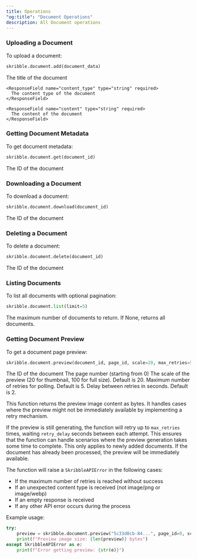 ```yaml
---
title: Operations
"og:title": "Document Operations"
description: All Document operations
---
```



### Uploading a Document

To upload a document:

```python
skribble.document.add(document_data)
```

<ResponseField name="document" type="Document Object">
  <Expandable title="properties">
    <ResponseField name="title" type="string" required>
      The title of the document
    </ResponseField>

    <ResponseField name="content_type" type="string" required>
      The content type of the document
    </ResponseField>

    <ResponseField name="content" type="string" required>
      The content of the document
    </ResponseField>
  </Expandable>
</ResponseField>


### Getting Document Metadata

To get document metadata:

```python
skribble.document.get(document_id)
```
<ParamField path="document_id" type="string" required>
  The ID of the document
</ParamField>

### Downloading a Document

To download a document:

```python
skribble.document.download(document_id)
```

<ParamField path="document_id" type="string" required>
  The ID of the document
</ParamField>

### Deleting a Document

To delete a document:

```python
skribble.document.delete(document_id)
```

<ParamField path="document_id" type="string" required>
  The ID of the document
</ParamField>

### Listing Documents

To list all documents with optional pagination:

```python
skribble.document.list(limit=5)
```

<ParamField path="limit" type="int">
  The maximum number of documents to return. If None, returns all documents.
</ParamField>


### Getting Document Preview

To get a document page preview:

```python
skribble.document.preview(document_id, page_id, scale=20, max_retries=5, retry_delay=2)
```

<ParamField path="document_id" type="string" required>
  The ID of the document
</ParamField>

<ParamField path="page_id" type="int" required>
  The page number (starting from 0)
</ParamField>

<ParamField path="scale" type="int">
  The scale of the preview (20 for thumbnail, 100 for full size). Default is 20.
</ParamField>

<ParamField path="max_retries" type="int">
  Maximum number of retries for polling. Default is 5.
</ParamField>

<ParamField path="retry_delay" type="int">
  Delay between retries in seconds. Default is 2.
</ParamField>

This function returns the preview image content as bytes. It handles cases where the preview might not be immediately available by implementing a retry mechanism.

If the preview is still generating, the function will retry up to `max_retries` times, waiting `retry_delay` seconds between each attempt. This ensures that the function can handle scenarios where the preview generation takes some time to complete.
This only applies to newly added documents. If the document has already been processed, the preview will be immediately available.

The function will raise a `SkribbleAPIError` in the following cases:
- If the maximum number of retries is reached without success
- If an unexpected content type is received (not image/png or image/webp)
- If an empty response is received
- If any other API error occurs during the process

Example usage:

```python
try:
    preview = skribble.document.preview("5c33d0cb-84...", page_id=0, scale=20)
    print(f"Preview image size: {len(preview)} bytes")
except SkribbleAPIError as e:
    print(f"Error getting preview: {str(e)}")
```
